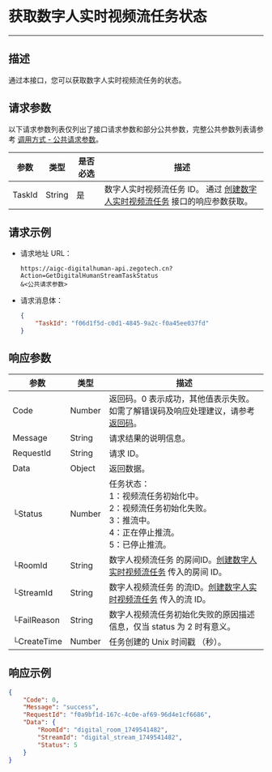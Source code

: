 # 获取数字人实时视频流任务状态

---

##  描述

通过本接口，您可以获取数字人实时视频流任务的状态。


<PostPrototype link="https://aigc-digitalhuman-api.zegotech.cn?Action=GetDigitalHumanStreamTaskStatus" />

## 请求参数

以下请求参数列表仅列出了接口请求参数和部分公共参数，完整公共参数列表请参考 [调用方式 - 公共请求参数](./../Accessing%20Server%20APIs.mdx#公共请求参数)。

| 参数               | 类型   | 是否必选 | 描述             |
|------------------|------|------|-------------------------|
| TaskId      | String | 是    | 数字人实时视频流任务 ID。 通过 [创建数字人实时视频流任务](./Create%20Digital%20Human%20Stream%20Task.mdx) 接口的响应参数获取。    |

## 请求示例

- 请求地址 URL：

    ```https
    https://aigc-digitalhuman-api.zegotech.cn?Action=GetDigitalHumanStreamTaskStatus
    &<公共请求参数>
    ```

- 请求消息体：

    ```json
    {
        "TaskId": "f06d1f5d-c0d1-4845-9a2c-f0a45ee037fd"
    }
    ```

## 响应参数

| 参数 | 类型 | 描述 |
|------|------|------|
| Code | Number | 返回码。0 表示成功，其他值表示失败。如需了解错误码及响应处理建议，请参考 [返回码](./../Return%20codes.mdx)。 |
| Message | String | 请求结果的说明信息。 |
| RequestId | String | 请求 ID。 |
| Data | Object | 返回数据。 |
| └Status      | Number       | 任务状态：<br/>1：视频流任务初始化中。<br/>2：视频流任务初始化失败。<br/>3：推流中。<br/>4：正在停止推流。<br/>5：已停止推流。 |
| └RoomId | String | 数字人视频流任务 的房间ID。[创建数字人实时视频流任务](./Create%Digital%20Human%20Stream%20Task.mdx) 传入的房间 ID。 |
| └StreamId | String | 数字人视频流任务 的流ID。[创建数字人实时视频流任务](./Create%Digital%20Human%20Stream%20Task.mdx) 传入的流 ID。 |
| └FailReason | String | 数字人视频流任务初始化失败的原因描述信息，仅当 status 为 2 时有意义。 |
| └CreateTime  | Number       | 任务创建的 Unix 时间戳 （秒）。 |

## 响应示例

```json
{
    "Code": 0,
    "Message": "success",
    "RequestId": "f0a9bf1d-167c-4c0e-af69-96d4e1cf6686",
    "Data": {
        "RoomId": "digital_room_1749541482",
        "StreamId": "digital_stream_1749541482",
        "Status": 5
    }
}
```
